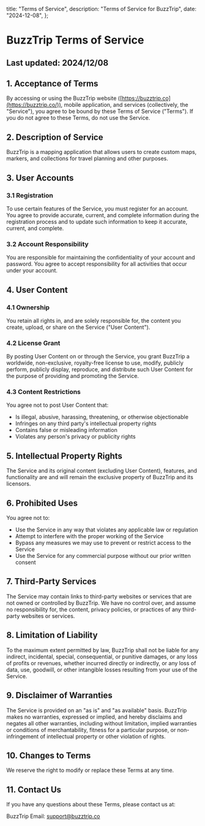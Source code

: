   title: "Terms of Service",
  description: "Terms of Service for BuzzTrip",
  date: "2024-12-08",
};

# BuzzTrip Terms of Service

## Last updated:  2024/12/08

## 1. Acceptance of Terms

By accessing or using the BuzzTrip website ([https://buzztrip.co](https://buzztrip.co/)), mobile application, and services (collectively, the "Service"), you agree to be bound by these Terms of Service ("Terms"). If you do not agree to these Terms, do not use the Service.

## 2. Description of Service

BuzzTrip is a mapping application that allows users to create custom maps, markers, and collections for travel planning and other purposes.

## 3. User Accounts

### 3.1 Registration

To use certain features of the Service, you must register for an account. You agree to provide accurate, current, and complete information during the registration process and to update such information to keep it accurate, current, and complete.

### 3.2 Account Responsibility

You are responsible for maintaining the confidentiality of your account and password. You agree to accept responsibility for all activities that occur under your account.

## 4. User Content

### 4.1 Ownership

You retain all rights in, and are solely responsible for, the content you create, upload, or share on the Service ("User Content").

### 4.2 License Grant

By posting User Content on or through the Service, you grant BuzzTrip a worldwide, non-exclusive, royalty-free license to use, modify, publicly perform, publicly display, reproduce, and distribute such User Content for the purpose of providing and promoting the Service.

### 4.3 Content Restrictions

You agree not to post User Content that:

- Is illegal, abusive, harassing, threatening, or otherwise objectionable
- Infringes on any third party's intellectual property rights
- Contains false or misleading information
- Violates any person's privacy or publicity rights

## 5. Intellectual Property Rights

The Service and its original content (excluding User Content), features, and functionality are and will remain the exclusive property of BuzzTrip and its licensors.

## 6. Prohibited Uses

You agree not to:

- Use the Service in any way that violates any applicable law or regulation
- Attempt to interfere with the proper working of the Service
- Bypass any measures we may use to prevent or restrict access to the Service
- Use the Service for any commercial purpose without our prior written consent

## 7. Third-Party Services

The Service may contain links to third-party websites or services that are not owned or controlled by BuzzTrip. We have no control over, and assume no responsibility for, the content, privacy policies, or practices of any third-party websites or services.

## 8. Limitation of Liability

To the maximum extent permitted by law, BuzzTrip shall not be liable for any indirect, incidental, special, consequential, or punitive damages, or any loss of profits or revenues, whether incurred directly or indirectly, or any loss of data, use, goodwill, or other intangible losses resulting from your use of the Service.

## 9. Disclaimer of Warranties

The Service is provided on an "as is" and "as available" basis. BuzzTrip makes no warranties, expressed or implied, and hereby disclaims and negates all other warranties, including without limitation, implied warranties or conditions of merchantability, fitness for a particular purpose, or non-infringement of intellectual property or other violation of rights.

## 10. Changes to Terms

We reserve the right to modify or replace these Terms at any time. 

## 11. Contact Us

If you have any questions about these Terms, please contact us at:

BuzzTrip
Email: [support@buzztrip.co](mailto:support@buzztrip.co)